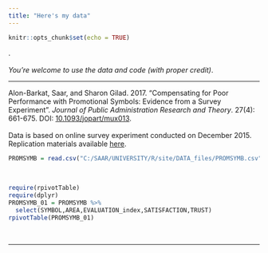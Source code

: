 ---
title: "Here's my data"
---

```{r setup, include=FALSE}
knitr::opts_chunk$set(echo = TRUE)
```

.
<br><br>
*You're welcome to use the data and code (with proper credit)*.

---

Alon-Barkat, Saar, and Sharon Gilad. 2017. "Compensating for Poor Performance with Promotional Symbols: Evidence from a Survey Experiment". *Journal of Public Administration Research and Theory*. 27(4): 661-675. DOI: [10.1093/jopart/mux013](https://doi.org/10.1093/jopart/mux013).  
<br>
Data is based on online survey experiment conducted on December 2015.
Replication materials available [here](https://github.com/saaralonbarkat/IEC_2015). 
<br>
```{r , include=FALSE, echo=FALSE}
PROMSYMB = read.csv("C:/SAAR/UNIVERSITY/R/site/DATA_files/PROMSYMB.csv")
```

<br>

```{r , warning = FALSE, message = FALSE,echo=FALSE}
require(rpivotTable)
require(dplyr)
PROMSYMB_01 = PROMSYMB %>%
  select(SYMBOL,AREA,EVALUATION_index,SATISFACTION,TRUST)
rpivotTable(PROMSYMB_01)
```
<br>


---

<br>







